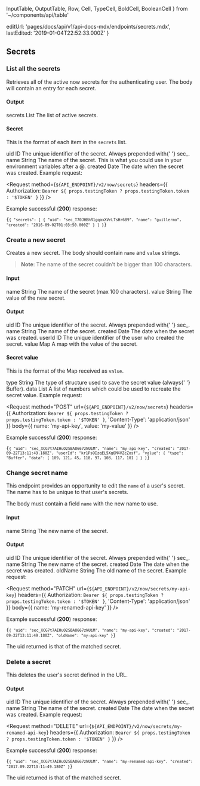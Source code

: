   InputTable,
  OutputTable,
  Row,
  Cell,
  TypeCell,
  BoldCell,
  BooleanCell
} from '~/components/api/table'

  editUrl: 'pages/docs/api/v1/api-docs-mdx/endpoints/secrets.mdx',
  lastEdited: '2019-01-04T22:52:33.000Z'
}

## Secrets

### List all the secrets

<Endpoint method="GET" url="/v2/now/secrets" />

Retrieves all of the active now secrets for the authenticating user.
The body will contain an entry for each secret.

#### Output

<OutputTable>
  <Row>
    <BoldCell>secrets</BoldCell>
    <TypeCell>List</TypeCell>
    <Cell>The list of active secrets.</Cell>
  </Row>
</OutputTable>

#### Secret

This is the format of each item in the `secrets` list.

<OutputTable>
  <Row>
    <BoldCell>uid</BoldCell>
    <TypeCell>ID</TypeCell>
    <Cell>
      The unique identifier of the secret. Always prepended with{' '}
      <InlineCode>sec_</InlineCode>.
    </Cell>
  </Row>
  <Row>
    <BoldCell>name</BoldCell>
    <TypeCell>String</TypeCell>
    <Cell>
      The name of the secret. This is what you could use in your environment
      variables after a <InlineCode>@</InlineCode>.
    </Cell>
  </Row>
  <Row>
    <BoldCell>created</BoldCell>
    <TypeCell>Date</TypeCell>
    <Cell>The date when the secret was created.</Cell>
  </Row>
</OutputTable>

<Example>
  Example request:

<Request
  method={`${API_ENDPOINT}/v2/now/secrets`}
  headers={{
    Authorization: `Bearer ${
      props.testingToken ? props.testingToken.token : '$TOKEN'
    }`
  }}
/>

Example successful (**200**) response:

<Code lang="json">{`{
    "secrets": [
      {
        "uid": "sec_T70JHBhR1gqaxXVrLTsHr6B9",
        "name": "guillermo",
        "created": "2016-09-02T01:03:50.000Z"
      }
    ]
  }`}</Code>
</Example>

### Create a new secret

<Endpoint method="POST" url="/v2/now/secrets" />

Creates a new secret. The body should contain `name` and `value` strings.

> **Note**: The name of the secret couldn't be bigger than 100 characters.

#### Input

<InputTable>
  <Row>
    <BoldCell>name</BoldCell>
    <TypeCell>String</TypeCell>
    <BooleanCell status={true} />
    <Cell>The name of the secret (max 100 characters).</Cell>
  </Row>
  <Row>
    <BoldCell>value</BoldCell>
    <TypeCell>String</TypeCell>
    <BooleanCell status={true} />
    <Cell>The value of the new secret.</Cell>
  </Row>
</InputTable>

#### Output

<OutputTable>
  <Row>
    <BoldCell>uid</BoldCell>
    <TypeCell>ID</TypeCell>
    <Cell>
      The unique identifier of the secret. Always prepended with{' '}
      <InlineCode>sec_</InlineCode>.
    </Cell>
  </Row>
  <Row>
    <BoldCell>name</BoldCell>
    <TypeCell>String</TypeCell>
    <Cell>The name of the secret.</Cell>
  </Row>
  <Row>
    <BoldCell>created</BoldCell>
    <TypeCell>Date</TypeCell>
    <Cell>The date when the secret was created.</Cell>
  </Row>
  <Row>
    <BoldCell>userId</BoldCell>
    <TypeCell>ID</TypeCell>
    <Cell>The unique identifier of the user who created the secret.</Cell>
  </Row>
  <Row>
    <BoldCell>value</BoldCell>
    <TypeCell>Map</TypeCell>
    <Cell>A map with the value of the secret.</Cell>
  </Row>
</OutputTable>

#### Secret value

This is the format of the Map received as `value`.

<OutputTable>
  <Row>
    <BoldCell>type</BoldCell>
    <TypeCell>String</TypeCell>
    <Cell>
      The type of structure used to save the secret value (always{' '}
      <InlineCode>Buffer</InlineCode>).
    </Cell>
  </Row>
  <Row>
    <BoldCell>data</BoldCell>
    <TypeCell>List</TypeCell>
    <Cell>
      A list of numbers which could be used to recreate the secret value.
    </Cell>
  </Row>
</OutputTable>

<Example>
  Example request:

<Request
  method="POST"
  url={`${API_ENDPOINT}/v2/now/secrets`}
  headers={{
    Authorization: `Bearer ${
      props.testingToken ? props.testingToken.token : '$TOKEN'
    }`,
    'Content-Type': 'application/json'
  }}
  body={{
    name: 'my-api-key',
    value: 'my-value'
  }}
/>

Example successful (**200**) response:

<Code lang="json">{`{
    "uid": "sec_XCG7t7AIHuO2SBA8667zNUiM",
    "name": "my-api-key",
    "created": "2017-09-22T13:11:49.180Z",
    "userId": "kr1PsOIzqEL5Xg6M4VZcZosf",
    "value": {
      "type": "Buffer",
      "data": [
        109,
        121,
        45,
        118,
        97,
        108,
        117,
        101
      ]
    }
  }`}</Code>
</Example>

### Change secret name

<Endpoint method="PATCH" url="/v2/now/secrets/:name" />

This endpoint provides an opportunity to edit the `name`
of a user's secret. The name has to be unique to that user's secrets.

The body must contain a field `name` with the new name to use.

#### Input

<InputTable>
  <Row>
    <BoldCell>name</BoldCell>
    <TypeCell>String</TypeCell>
    <BooleanCell status={true} />
    <Cell>The new name of the secret.</Cell>
  </Row>
</InputTable>

#### Output

<OutputTable>
  <Row>
    <BoldCell>uid</BoldCell>
    <TypeCell>ID</TypeCell>
    <Cell>
      The unique identifier of the secret. Always prepended with{' '}
      <InlineCode>sec_</InlineCode>.
    </Cell>
  </Row>
  <Row>
    <BoldCell>name</BoldCell>
    <TypeCell>String</TypeCell>
    <Cell>The new name of the secret.</Cell>
  </Row>
  <Row>
    <BoldCell>created</BoldCell>
    <TypeCell>Date</TypeCell>
    <Cell>The date when the secret was created.</Cell>
  </Row>
  <Row>
    <BoldCell>oldName</BoldCell>
    <TypeCell>String</TypeCell>
    <Cell>The old name of the secret.</Cell>
  </Row>
</OutputTable>

<Example>
  Example request:

<Request
  method="PATCH"
  url={`${API_ENDPOINT}/v2/now/secrets/my-api-key`}
  headers={{
    Authorization: `Bearer ${
      props.testingToken ? props.testingToken.token : '$TOKEN'
    }`,
    'Content-Type': 'application/json'
  }}
  body={{
    name: 'my-renamed-api-key'
  }}
/>

Example successful (**200**) response:

<Code lang="json">{`{
    "uid": "sec_XCG7t7AIHuO2SBA8667zNUiM",
    "name": "my-api-key",
    "created": "2017-09-22T13:11:49.180Z",
    "oldName": "my-api-key"
  }`}</Code>

The <InlineCode>uid</InlineCode> returned is that of the matched secret.

</Example>

### Delete a secret

<Endpoint method="DELETE" url="/v2/now/secrets/:name" />

This deletes the user's secret defined in the URL.

#### Output

<OutputTable>
  <Row>
    <BoldCell>uid</BoldCell>
    <TypeCell>ID</TypeCell>
    <Cell>
      The unique identifier of the secret. Always prepended with{' '}
      <InlineCode>sec_</InlineCode>.
    </Cell>
  </Row>
  <Row>
    <BoldCell>name</BoldCell>
    <TypeCell>String</TypeCell>
    <Cell>The name of the secret.</Cell>
  </Row>
  <Row>
    <BoldCell>created</BoldCell>
    <TypeCell>Date</TypeCell>
    <Cell>The date when the secret was created.</Cell>
  </Row>
</OutputTable>

<Example>
  Example request:

<Request
  method="DELETE"
  url={`${API_ENDPOINT}/v2/now/secrets/my-renamed-api-key`}
  headers={{
    Authorization: `Bearer ${
      props.testingToken ? props.testingToken.token : '$TOKEN'
    }`
  }}
/>

Example successful (**200**) response:

<Code lang="json">{`{
    "uid": "sec_XCG7t7AIHuO2SBA8667zNUiM",
    "name": "my-renamed-api-key",
    "created": "2017-09-22T13:11:49.180Z"
  }`}</Code>

The <InlineCode>uid</InlineCode> returned is that of the matched secret.

</Example>
